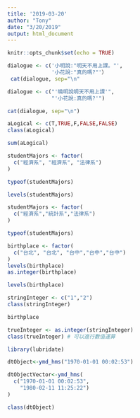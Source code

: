 ```yaml
---
title: '2019-03-20'
author: "Tony"
date: "3/20/2019"
output: html_document
---
```


```r
knitr::opts_chunk$set(echo = TRUE)
```

```r
dialogue <- c('小明說:"明天不用上課。"',
              '小花說:"真的嗎?"'）
 cat(dialogue, sep="\n"             
```
```r
dialogue <- c("'曉明說明天不用上課'",
              "'小花說:真的嗎?'")

cat(dialogue, sep="\n")
```
            
                  

```r
aLogical <- c(T,TRUE,F,FALSE,FALSE)
class(aLogical)
```
```r
sum(aLogical)
```

```r
studentMajors <- factor(
  c("經濟系", "經濟系", "法律系")
)
```
```r
typeof(studentMajors)
```
```r
levels(studentMajors)
```


```r
studentMajors <- factor(
  c("經濟系","統計系","法律系")
)
```
```r
typeof(studentMajors)
```
```r
birthplace <- factor(
  c("台北", "台北", "台中","台中","台中")
)
levels(birthplace)
as.integer(birthplace)
```
```r
levels(birthplace)
```
```r
stringInteger <- c("1","2")
class(stringInteger)
```
```r
birthplace
```
```r
trueInteger <- as.integer(stringInteger)
class(trueInteger) # 可以進行數值運算
```
```r
library(lubridate)
```
```r
dtObject<-ymd_hms("1970-01-01 00:02:53") 
```


```r
dtObjectVector<-ymd_hms(
  c("1970-01-01 00:02:53",
    "1980-02-11 11:25:22")
)
```
```r
class(dtObject)
```


